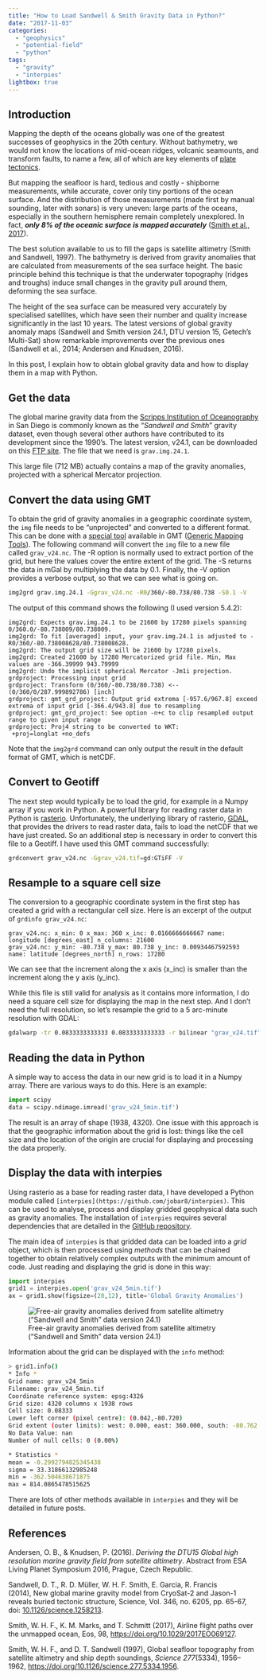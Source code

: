 ```yaml
---
title: "How to Load Sandwell & Smith Gravity Data in Python?"
date: "2017-11-03"
categories: 
  - "geophysics"
  - "potential-field"
  - "python"
tags: 
  - "gravity"
  - "interpies"
lightbox: true
---
```


## Introduction

Mapping the depth of the oceans globally was one of the greatest successes of geophysics in the 20th century. Without bathymetry, we would not know the locations of mid-ocean ridges, volcanic seamounts, and transform faults, to name a few, all of which are key elements of [plate tectonics](https://en.wikipedia.org/wiki/Plate_tectonics).

But mapping the seafloor is hard, tedious and costly - shipborne measurements, while accurate, cover only tiny portions of the ocean surface. And the distribution of those measurements (made first by manual sounding, later with sonars) is very uneven: large parts of the oceans, especially in the southern hemisphere remain completely unexplored. In fact, **_only 8% of the oceanic surface is mapped accurately_** ([Smith et al., 2017](https://eos.org/opinions/airline-flight-paths-over-the-unmapped-ocean)).

The best solution available to us to fill the gaps is satellite altimetry (Smith and Sandwell, 1997). The bathymetry is derived from gravity anomalies that are calculated from measurements of the sea surface height. The basic principle behind this technique is that the underwater topography (ridges and troughs) induce small changes in the gravity pull around them, deforming the sea surface.

The height of the sea surface can be measured very accurately by specialised satellites, which have seen their number and quality increase significantly in the last 10 years. The latest versions of global gravity anomaly maps (Sandwell and Smith version 24.1, DTU version 15, Getech's Multi-Sat) show remarkable improvements over the previous ones (Sandwell et al., 2014; Andersen and Knudsen, 2016).

In this post, I explain how to obtain global gravity data and how to display them in a map with Python.

## Get the data

The global marine gravity data from the [Scripps Institution of Oceanography](http://topex.ucsd.edu/grav_outreach/index.html) in San Diego is commonly known as the "_Sandwell and Smith_" gravity dataset, even though several other authors have contributed to its development since the 1990's. The latest version, v24.1, can be downloaded on this [FTP site](https://topex.ucsd.edu/pub/global_grav_1min/). The file that we need is `grav.img.24.1`.

This large file (712 MB) actually contains a map of the gravity anomalies, projected with a spherical Mercator projection.

## Convert the data using GMT

To obtain the grid of gravity anomalies in a geographic coordinate system, the `img` file needs to be "unprojected" and converted to a different format. This can be done with a [special tool](http://gmt.soest.hawaii.edu/doc/latest/supplements/img/img2grd.html) available in GMT ([Generic Mapping Tools](http://gmt.soest.hawaii.edu/projects/gmt)). The following command will convert the `img` file to a new file called `grav_v24.nc`. The -R option is normally used to extract portion of the grid, but here the values cover the entire extent of the grid. The -S returns the data in mGal by multiplying the data by 0.1. Finally, the -V option provides a verbose output, so that we can see what is going on.

```sh
img2grd grav.img.24.1 -Ggrav_v24.nc -R0/360/-80.738/80.738 -S0.1 -V
```

The output of this command shows the following (I used version 5.4.2):

```
img2grd: Expects grav.img.24.1 to be 21600 by 17280 pixels spanning 0/360.0/-80.738009/80.738009.
img2grd: To fit [averaged] input, your grav.img.24.1 is adjusted to -R0/360/-80.738008628/80.738008628.
img2grd: The output grid size will be 21600 by 17280 pixels.
img2grd: Created 21600 by 17280 Mercatorized grid file. Min, Max values are -366.39999 943.79999
img2grd: Undo the implicit spherical Mercator -Jm1i projection.
grdproject: Processing input grid
grdproject: Transform (0/360/-80.738/80.738) <-- (0/360/0/287.999892786) [inch]
grdproject: gmt_grd_project: Output grid extrema [-957.6/967.8] exceed extrema of input grid [-366.4/943.8] due to resampling
grdproject: gmt_grd_project: See option -n+c to clip resampled output range to given input range
grdproject: Proj4 string to be converted to WKT:
 +proj=longlat +no_defs
```

Note that the `img2grd` command can only output the result in the default format of GMT, which is netCDF.

## Convert to Geotiff

The next step would typically be to load the grid, for example in a Numpy array if you work in Python. A powerful library for reading raster data in Python is [rasterio](https://mapbox.github.io/rasterio/index.html). Unfortunately, the underlying library of rasterio, [GDAL](http://www.gdal.org/index.html), that provides the drivers to read raster data, fails to load the netCDF that we have just created. So an additional step is necessary in order to convert this file to a Geotiff. I have used this GMT command successfully:

```sh
grdconvert grav_v24.nc -Ggrav_v24.tif=gd:GTiFF -V
```

## Resample to a square cell size

The conversion to a geographic coordinate system in the first step has created a grid with a rectangular cell size. Here is an excerpt of the output of `grdinfo grav_v24.nc`:

```
grav_v24.nc: x_min: 0 x_max: 360 x_inc: 0.0166666666667 name: longitude [degrees_east] n_columns: 21600
grav_v24.nc: y_min: -80.738 y_max: 80.738 y_inc: 0.00934467592593 name: latitude [degrees_north] n_rows: 17280
```

We can see that the increment along the x axis (x\_inc) is smaller than the increment along the y axis (y\_inc).

While this file is still valid for analysis as it contains more information, I do need a square cell size for displaying the map in the next step. And I don't need the full resolution, so let's resample the grid to a 5 arc-minute resolution with GDAL:

```sh
gdalwarp -tr 0.0833333333333 0.0833333333333 -r bilinear "grav_v24.tif" "grav_v24_5min.tif"
```

## Reading the data in Python

A simple way to access the data in our new grid is to load it in a Numpy array. There are various ways to do this. Here is an example:

```python
import scipy
data = scipy.ndimage.imread('grav_v24_5min.tif')
```

The result is an array of shape (1938, 4320). One issue with this approach is that the geographic information about the grid is lost: things like the cell size and the location of the origin are crucial for displaying and processing the data properly.

## Display the data with interpies

Using rasterio as a base for reading raster data, I have developed a Python module called `[interpies](https://github.com/jobar8/interpies)`. This can be used to analyse, process and display gridded geophysical data such as gravity anomalies. The installation of `interpies` requires several dependencies that are detailed in the [GitHub repository](https://github.com/jobar8/interpies).

The main idea of `interpies` is that gridded data can be loaded into a _grid_ object, which is then processed using _methods_ that can be chained together to obtain relatively complex outputs with the minimum amount of code. Just reading and displaying the grid is done in this way:

```python
import interpies
grid1 = interpies.open('grav_v24_5min.tif')
ax = grid1.show(figsize=(20,12), title='Global Gravity Anomalies')
```

![Free-air gravity anomalies derived from satellite altimetry ("Sandwell and Smith" data version 24.1)](images/grav_24.png)

Information about the grid can be displayed with the `info` method:

```sh
> grid1.info()
* Info *
Grid name: grav_v24_5min
Filename: grav_v24_5min.tif
Coordinate reference system: epsg:4326
Grid size: 4320 columns x 1938 rows
Cell size: 0.08333
Lower left corner (pixel centre): (0.042,-80.720)
Grid extent (outer limits): west: 0.000, east: 360.000, south: -80.762, north: 80.738
No Data Value: nan
Number of null cells: 0 (0.00%)

* Statistics *
mean = -0.2992794825345438
sigma = 33.31866132985248
min = -362.504638671875
max = 814.0865478515625
```

There are lots of other methods available in `interpies` and they will be detailed in future posts.

## References

Andersen, O. B., & Knudsen, P. (2016). _Deriving the DTU15 Global high resolution marine gravity field from satellite altimetry_. Abstract from ESA Living Planet Symposium 2016, Prague, Czech Republic.

Sandwell, D. T., R. D. Müller, W. H. F. Smith, E. Garcia, R. Francis (2014), New global marine gravity model from CryoSat-2 and Jason-1 reveals buried tectonic structure, Science, Vol. 346, no. 6205, pp. 65-67, doi: [10.1126/science.1258213](http://dx.doi.org/10.1126/science.1258213).

Smith, W. H. F., K. M. Marks, and T. Schmitt (2017), Airline flight paths over the unmapped ocean, Eos, 98, [https://doi.org/10.1029/2017EO069127](https://doi.org/10.1029/2017EO069127).

Smith, W. H. F., and D. T. Sandwell (1997), Global seafloor topography from satellite altimetry and ship depth soundings, _Science_ _277_(5334), 1956–1962, [https://doi.org/10.1126/science.277.5334.1956](https://doi.org/10.1126/science.277.5334.1956).
